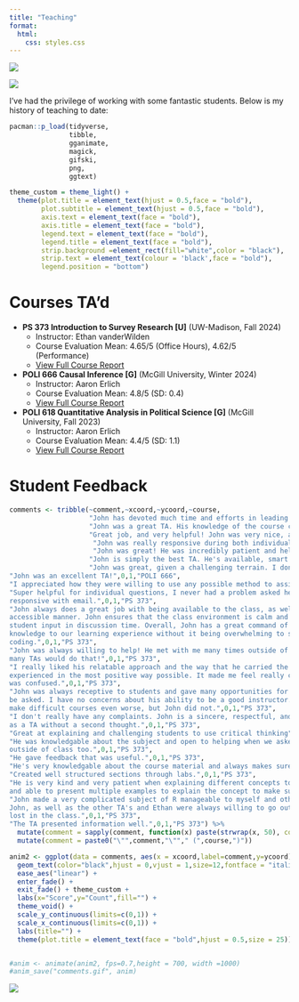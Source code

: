 ```yaml
---
title: "Teaching"
format:
  html:
    css: styles.css
---
```


::: {.column-margin}
![](images/image_palletes_vertical.JPG)
::: 

::: {.column-margin}
![](images/image_fence.JPG)
::: 


I've had the privilege of working with some fantastic students. Below is my history of teaching to date:

```r
pacman::p_load(tidyverse,
               tibble,
               gganimate,
               magick,
               gifski,
               png,
               ggtext)

theme_custom = theme_light() + 
  theme(plot.title = element_text(hjust = 0.5,face = "bold"),
        plot.subtitle = element_text(hjust = 0.5,face = "bold"),
        axis.text = element_text(face = "bold"),
        axis.title = element_text(face = "bold"),
        legend.text = element_text(face = "bold"),
        legend.title = element_text(face = "bold"),
        strip.background =element_rect(fill="white",color = "black"),
        strip.text = element_text(colour = 'black',face = "bold"),
        legend.position = "bottom")

```

# Courses TA'd


  - **PS 373 Introduction to Survey Research [U]** (UW-Madison, Fall 2024)
    - Instructor: Ethan vanderWilden
    - Course Evaluation Mean: 4.65/5 (Office Hours), 4.62/5 (Performance)
    - [View Full Course Report](ps373_fall2024.qmd)
  - **POLI 666 Causal Inference [G]** (McGill University, Winter 2024)
    - Instructor: Aaron Erlich
    - Course Evaluation Mean: 4.8/5 (SD: 0.4)
    - [View Full Course Report](poli666_winter2024.qmd)
  - **POLI 618 Quantitative Analysis in Political Science [G]** (McGill University, Fall 2023) 
    - Instructor: Aaron Erlich
    - Course Evaluation Mean: 4.4/5 (SD: 1.1)
    - [View Full Course Report](poli618_fall2023.qmd)
  
# Student Feedback
```r

comments <- tribble(~comment,~xcoord,~ycoord,~course,
                    "John has devoted much time and efforts in leading the lab and providing super useful code; he's also welcoming students for asking questions and discussing their own project.  He really fulfilled this job and even went beyond it.",0,1,"POLI 666",
                    "John was a great TA. His knowledge of the course content was exceptional.  He was able to effectively communication complex coding techniques with the class during labs and was always available to answer questions. It was also evident that he is really passionate about causal inference.",0,1,"POLI 666",
                    "Great job, and very helpful! John was very nice, approachable and knowledgeable.",0,1,"POLI 618",
                     "John was really responsive during both individual consultations  and email questions. He was really helpful and labs with him  were super handy for solving homeworks.",0,1,"POLI 618",
                     "John was great! He was incredibly patient and helpful,  and we really appreciated the labs he led.",0,1,"POLI 618",
                    "John is simply the best TA. He's available, smart  and actually knows what he's talking about. Those things are not  given in most TAs.",0,1,"POLI 618",
                    "John was great, given a challenging terrain. I don’t think he should  have been the primary source of coding knowledge for this class, but that was how it was structured, and given that undue responsibility, I thought John did very well. It would have been better to go over more of the homework related coding – for instance, if we could have gone over how to properly do each aspect of the homework after it was graded. But I understand that given the amount of coding material he had to cover,  doing such review wasn’t possible in the time. More feedback on homework’s overall  would have been helpful also.",0,1,"POLI 618",
"John was an excellent TA!",0,1,"POLI 666",
"I appreciated how they were willing to use any possible method to assist, including outside of class material.",0,1,"PS 373",
"Super helpful for individual questions, I never had a problem asked he answered my questions. Also, very
responsive with email.",0,1,"PS 373",
"John always does a great job with being available to the class, as well as explaining core concepts in an
accessible manner. John ensures that the class environment is calm and productive, while still allowing for
student input in discussion time. Overall, John has a great command of the material and was able to apply his
knowledge to our learning experience without it being overwhelming to students who are still learning about
coding.",0,1,"PS 373",
"John was always willing to help! He met with me many times outside of the usual hours to help me out. Not
many TAs would do that!",0,1,"PS 373",
"I really liked his relatable approach and the way that he carried the classroom, it was unlike anything I have
experienced in the most positive way possible. It made me feel really comfortable to ask questions whenever I
was confused.",0,1,"PS 373",
"John was always receptive to students and gave many opportunities for help to be requested and questions to
be asked. I have no concerns about his ability to be a good instructor. This was a tough class for me. Some TAs
make difficult courses even worse, but John did not.",0,1,"PS 373",
"I don't really have any complaints. John is a sincere, respectful, and knowledgeable TA, I would recommend him
as a TA without a second thought.",0,1,"PS 373",
"Great at explaining and challenging students to use critical thinking",0,1,"PS 373",
"He was knowledgable about the subject and open to helping when we asked. He made sure to be available
outside of class too.",0,1,"PS 373",
"He gave feedback that was useful.",0,1,"PS 373",
"He's very knowledgable about the course material and always makes sure that we are on the right path.",0,1,"PS 373",
"Created well structured sections through labs.",0,1,"PS 373",
"He is very kind and very patient when explaining different concepts to us. He is very knowledgable on the topic
and able to present multiple examples to explain the concept to make sure we have a full understanding.",0,1,"PS 373",
"John made a very complicated subject of R manageable to myself and others who have never used R before.
John, as well as the other TA's and Ethan were always willing to go out of their way if anyone was confused or
lost in the class.",0,1,"PS 373",
"The TA presented information well.",0,1,"PS 373") %>% 
  mutate(comment = sapply(comment, function(x) paste(strwrap(x, 50), collapse = "\n"))) |> 
  mutate(comment = paste0("\"",comment,"\""," (",course,")"))

anim2 <- ggplot(data = comments, aes(x = xcoord,label=comment,y=ycoord))  +
  geom_text(color="black",hjust = 0,vjust = 1,size=12,fontface = "italic")  + transition_manual(comment,cumulative = F) +
  ease_aes("linear") +
  enter_fade() +
  exit_fade() + theme_custom + 
  labs(x="Score",y="Count",fill="") +
  theme_void() + 
  scale_y_continuous(limits=c(0,1)) + 
  scale_x_continuous(limits=c(0,1)) + 
  labs(title="") + 
  theme(plot.title = element_text(face = "bold",hjust = 0.5,size = 25))


#anim <- animate(anim2, fps=0.7,height = 700, width =1000)
#anim_save("comments.gif", anim) 

```
![](comments.gif)
